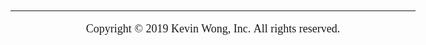 <style type="text/css">

body {
   font-family: "Times New Roman";
   font-size: 18px;
}

</style>

<hr />

<center>Copyright &copy; 2019 Kevin Wong, Inc. All rights reserved.</center>